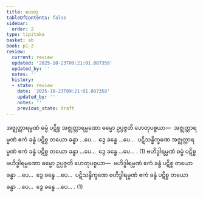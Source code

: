 ```yaml
---
title: ဟေတု
tableOfContents: false
sidebar:
  order: 2
type: tipitaka
basket: ab
book: p1-2
review:
  current: review
  updated: '2025-10-23T09:21:01.087358'
  updated_by: ''
  notes: ''
  history:
  - state: review
    date: '2025-10-23T09:21:01.087358'
    updated_by: ''
    notes: ''
    previous_state: draft
---
```



<ReviewStatus review={frontmatter.review} showDetails={true} />

<HypothesisAnnotation frontmatter={frontmatter} />

<DynamicBreadcrumb />

<Division number="1" book="p1-2" e="ch" v="37" p="454">

<Paragraph number="2871" book="p1-2">
အဇ္ဈတ္တာရမ္မဏံ ဓမ္မံ ပဋိစ္စ အဇ္ဈတ္တာရမ္မဏော ဓမ္မော ဥပ္ပဇ္ဇတိ ဟေတုပစ္စယာ—  အဇ္ဈတ္တာရမ္မဏံ ဧကံ ခန္ဓံ ပဋိစ္စ တယော ခန္ဓာ …ပေ…  ဒွေ ခန္ဓေ …ပေ…  ပဋိသန္ဓိက္ခဏေ အဇ္ဈတ္တာရမ္မဏံ ဧကံ ခန္ဓံ ပဋိစ္စ တယော ခန္ဓာ …ပေ…  ဒွေ ခန္ဓေ …ပေ… . (1)
</Paragraph>

<Paragraph number="2872" book="p1-2">
ဗဟိဒ္ဓါရမ္မဏံ ဓမ္မံ ပဋိစ္စ ဗဟိဒ္ဓါရမ္မဏော ဓမ္မော ဥပ္ပဇ္ဇတိ ဟေတုပစ္စယာ—  ဗဟိဒ္ဓါရမ္မဏံ ဧကံ ခန္ဓံ ပဋိစ္စ တယော ခန္ဓာ …ပေ…  ဒွေ ခန္ဓေ …ပေ…  ပဋိသန္ဓိက္ခဏေ ဗဟိဒ္ဓါရမ္မဏံ ဧကံ ခန္ဓံ ပဋိစ္စ တယော ခန္ဓာ …ပေ…  ဒွေ ခန္ဓေ …ပေ… . (1)
</Paragraph>
</Division>